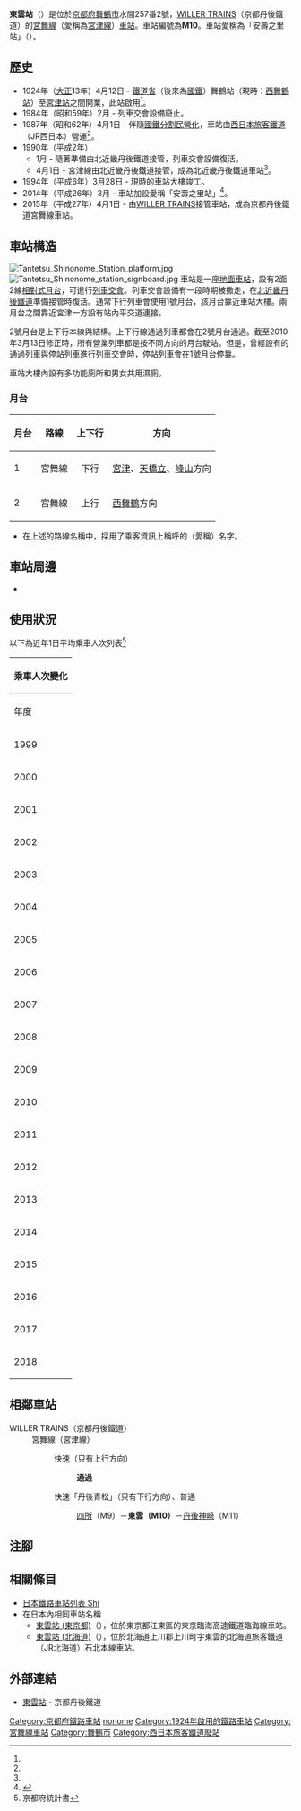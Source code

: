 {{NoteTA
|T=zh-hans:东云站 (京都府);zh-hk:東雲站 (京都府);zh-tw:東雲車站 (京都府);
|1=zh-hans:东云站;zh-hk:東雲站;zh-tw:東雲車站;
}}
{{Infobox station
|公司色 = #ea4f6f
|站名 = 東雲
|圖片 = Tantetsu Shinonome station 2020.jpg
|圖片說明 = 車站大樓（2020年2月）
|日文原名 = 東雲
|平假名 = しののめ
|羅馬拼音 = Shinonome
|副站名 = 安壽之里
|電報略號 = シメ
|所在地 = {{JPN}}[[京都府|京都府]][[舞鶴市|舞鶴市]]水間257番2號
|座標 = {{coord|35|28|29.77|N|135|17|5.51|E|type:railwaystation_region:JP-24|display=inline,title}}
|車站構造 = [[地面車站|地面車站]]
|月台配置 = 2面2線
|啟用年月日 = 1924年（[[大正|大正]]13年）4月12日<ref name="sone14">{{Cite book|author={{Translink|ja|曽根悟|曾根悟}}（監修）|title=週刊 歴史でめぐる鉄道全路線 公営鉄道・私鉄|editor=朝日新聞出版分冊百科編集部（編集）|publisher={{Translink|ja|朝日新聞出版}}|series=週刊朝日百科|volume=14号 神戸電鉄・能勢電鉄・北条鉄道・北近畿タンゴ鉄道|date=2011-06-19|pages=27-28頁|language=ja}}</ref>
|廢站年月日 = 
|乘客人數 = 16
|上下車人次 = 
|統計年度 = 2018
|轉車 = 
|全寬備註 = [[無人車站|無人車站]]
|adjacent = {{Adjacent stations|system=京都丹後鐵道|line=M|left=四所|right=丹後神崎|note-left=M9<br>3.5km|note-mid=M10<br>距離[[西舞鶴站|西舞鶴]]8.9km|note-right=M11<br>3.8km}}
}}
'''東雲站'''（{{jpn|j=東雲駅|hg=しののめえき|rm=Shinonome eki|f=y}}）是位於[[京都府|京都府]][[舞鶴市|舞鶴市]]水間257番2號，[[WILLER_TRAINS|WILLER TRAINS]]（京都丹後鐵道）的[[宮舞線|宮舞線]]（愛稱為[[宮津線|宮津線]]）[[鐵路車站|車站]]。車站編號為'''M10'''。車站愛稱為「安壽之里站」（{{jpn|j=安寿の里駅}}）。

== 歷史 ==
* 1924年（[[大正|大正]]13年）4月12日 - [[鐵道省_(日本)|鐵道省]]（後來為[[日本國有鐵道|國鐵]]）舞鶴站（現時：[[西舞鶴站|西舞鶴站]]）至[[宮津站|宮津站]]之間開業，此站啟用<ref name="sone14"/>。
* 1984年（昭和59年）2月 - 列車交會設備廢止。
* 1987年（昭和62年）4月1日 - 伴隨[[國鐵分割民營化|國鐵分割民營化]]，車站由[[西日本旅客鐵道|西日本旅客鐵道]]（JR西日本）營運<ref name="sone14"/>。
* 1990年（[[平成|平成]]2年）
** 1月 - 隨著準備由北近畿丹後鐵道接管，列車交會設備復活。
** 4月1日 - 宮津線由北近畿丹後鐵道接管，成為北近畿丹後鐵道車站<ref name="sone14"/>。
* 1994年（平成6年）3月28日 - 現時的車站大樓竣工。
* 2014年（平成26年）3月 - 車站加設愛稱「安壽之里站」<ref>{{Cite web |url=http://www.pref.kyoto.jp/ktr/20140812_1.html |title=KTRとその沿線地域の平成25年度の取組(まとめ) |accessdate=2015-11-30 |publisher=京都府 |language=ja |archive-date=2016-03-05 |archive-url=https://web.archive.org/web/20160305232651/http://www.pref.kyoto.jp/ktr/20140812_1.html |dead-url=yes }}</ref>。
* 2015年（平成27年）4月1日 - 由[[WILLER_TRAINS|WILLER TRAINS]]接管車站，成為京都丹後鐵道宮舞線車站。

== 車站構造 ==
[[File:Tantetsu_Shinonome_Station_platform.jpg|thumb]]
[[File:Tantetsu_Shinonome_station_signboard.jpg|thumb]]
車站是一座[[地面車站|地面車站]]，設有2面2線[[相對式月台|相對式月台]]，可進行[[列車交會|列車交會]]。列車交會設備有一段時期被撒走，在[[北近畿丹後鐵道|北近畿丹後鐵道]]準備接管時復活。通常下行列車會使用1號月台，該月台靠近車站大樓。兩月台之間靠近宮津一方設有站內平交道連接。

2號月台是上下行本線與{{Translink|ja|一線スルー|一線通過}}結構。上下行線通過列車都會在2號月台通過。截至2010年3月13日修正時，所有營業列車都是按不同方向的月台駛站。但是，曾經設有的通過列車與停站列車進行列車交會時，停站列車會在1號月台停靠。

車站大樓內設有多功能廁所和男女共用濕廁。

=== 月台 ===
{| rules="rows" class="wikitable"
!月台!!路線!!上下行!!方向
|-
! 1
| {{Color|#ea4f6f|■}}宮舞線
| style="text-align:center" | 下行
| [[宮津站|宮津]]、[[天橋立站|天橋立]]、[[峰山站|峰山]]方向
|-
! 2
| {{Color|#ea4f6f|■}}宮舞線
| style="text-align:center" | 上行
| [[西舞鶴站|西舞鶴]]方向
|}
* 在上述的路線名稱中，採用了乘客資訊上稱呼的（愛稱）名字。

== 車站周邊 ==
* {{Translink|ja|由良川}}

== 使用狀況 ==
以下為近年1日平均乘車人次列表<ref>京都府統計書</ref>
{| class="wikitable" style="margin: 1em 0.2em; text-align: center; font-size: 85%;"
|- style="background: #ddd;"
!colspan="2"|乘車人次變化
|-
!年度 !! 1日平均乘車人次
|-
|1999
|104
|-
|2000
|85
|-
|2001
|68
|-
|2002
|60
|-
|2003
|55
|-
|2004
|60
|-
|2005
|44
|-
|2006
|52
|-
|2007
|44
|-
|2008
|44
|-
|2009
|44
|-
|2010
|36
|-
|2011
|19
|-
|2012
|25
|-
|2013
|19
|-
|2014
|16
|-
|2015
|14
|-
|2016
|14
|-
|2017
|14
|-
|2018
|16
|}

== 相鄰車站 ==
; WILLER TRAINS（京都丹後鐵道）
: 宮舞線（宮津線）
:: 快速（只有上行方向）
::: '''通過'''
:: 快速「丹後青松」（只有下行方向）、普通
::: [[四所站|四所]]（M9）－'''東雲（M10）'''－[[丹後神崎站|丹後神崎]]（M11）

== 注腳 ==
{{Reflist}}
== 相關條目 ==
{{commonscat|Shinonome Station (Kyoto)}}
* [[日本鐵路車站列表_Shi|日本鐵路車站列表 Shi]]
* 在日本內相同車站名稱
** [[東雲站_(東京都)|東雲站 (東京都)]]（{{jpn|hg=しののめえき}}），位於東京都江東區的東京臨海高速鐵道臨海線車站。
** [[東雲站_(北海道)|東雲站 (北海道)]]（{{jpn|hg=とううんえき}}），位於北海道上川郡上川町字東雲的北海道旅客鐵道（JR北海道）石北本線車站。
==外部連結==
* [http://trains.willer.co.jp/station/shinonome/ 東雲站] {{Wayback|url=http://trains.willer.co.jp/station/shinonome/ |date=20200923060455 }}{{ja icon}} - 京都丹後鐵道
{{宮津線}}
{{DEFAULTSORT:Shinonome}}
[[Category:京都府鐵路車站|Category:京都府鐵路車站]]
[[Category:日本鐵路車站_Shi|nonome]]
[[Category:1924年啟用的鐵路車站|Category:1924年啟用的鐵路車站]]
[[Category:宮舞線車站|Category:宮舞線車站]]
[[Category:舞鶴市|Category:舞鶴市]]
[[Category:西日本旅客鐵道廢站|Category:西日本旅客鐵道廢站]]